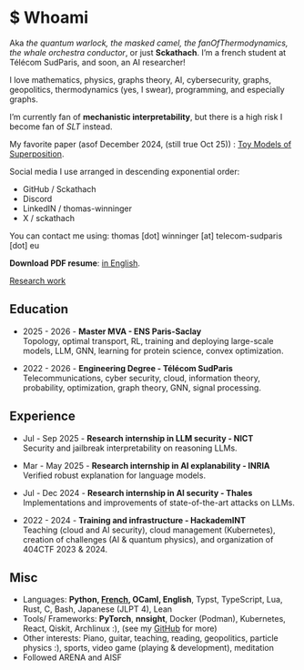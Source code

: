 # \$ Whoami

Aka _the quantum warlock, the masked camel, the fanOfThermodynamics, the whale orchestra conductor_, or just **Sckathach**. I'm a french student at Télécom SudParis, and soon, an AI researcher!

I love mathematics, physics, graphs theory, AI, cybersecurity, graphs, geopolitics, thermodynamics (yes, I swear), programming, and especially graphs.

I'm currently fan of **mechanistic interpretability**, but there is a high risk I become fan of _SLT_ instead.

My favorite paper (asof December 2024, (still true Oct 25)) : [Toy Models of Superposition](https://transformer-circuits.pub/2022/toy_model/index.html).

Social media I use arranged in descending exponential order:

- GitHub / Sckathach
- Discord 
- LinkedIN / thomas-winninger
- X / sckathach

You can contact me using: thomas [dot] winninger [at] telecom-sudparis [dot] eu

**Download PDF resume**: [in English](./assets/cv/cv.en.pdf).

[Research work](./research.qmd)

## Education 
- 2025 - 2026 - **Master MVA - ENS Paris-Saclay** \
    Topology, optimal transport, RL, training and deploying large-scale models, LLM, GNN, learning for protein science, convex optimization.

- 2022 - 2026 - **Engineering Degree - Télécom SudParis** \
    Telecommunications, cyber security, cloud, information theory, probability, optimization, graph theory, GNN, signal processing.

## Experience
- Jul - Sep 2025 - **Research internship in LLM security - NICT** \
    Security and jailbreak interpretability on reasoning LLMs.

- Mar - May 2025 - **Research internship in AI explanability - INRIA** \
    Verified robust explanation for language models.

- Jul - Dec 2024 - **Research internship in AI security - Thales** \
    Implementations and improvements of state-of-the-art attacks on LLMs.

- 2022 - 2024 - **Training and infrastructure - HackademINT** \
    Teaching (cloud and AI security), cloud management (Kubernetes), creation of challenges (AI & quantum physics), and organization of 404CTF 2023 & 2024.

## Misc 

- Languages: **Python, [French](https://fr.wikipedia.org/wiki/Baguette_(pain)), OCaml, English**, Typst, TypeScript, Lua, Rust, C, Bash, Japanese (JLPT 4), Lean
- Tools/ Frameworks: **PyTorch**, **nnsight**, Docker (Podman), Kubernetes, React, Qiskit, Archlinux :), (see my [GitHub](https://github.com/sckathach) for more)
- Other interests: Piano, guitar, teaching, reading, geopolitics, particle physics :), sports, video game (playing & development), meditation 
- Followed ARENA and AISF
